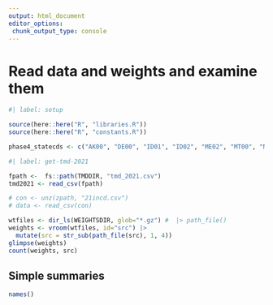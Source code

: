 ```yaml
---
output: html_document
editor_options: 
 chunk_output_type: console
---
```


# Read data and weights and examine them


```r
#| label: setup

source(here::here("R", "libraries.R"))
source(here::here("R", "constants.R"))

phase4_statecds <- c("AK00", "DE00", "ID01", "ID02", "ME02", "MT00", "ND00", "PA08", "SD00", "WY00")

```


```r
#| label: get-tmd-2021

fpath <-  fs::path(TMDDIR, "tmd_2021.csv")
tmd2021 <- read_csv(fpath)

# con <- unz(zpath, "21incd.csv")
# data <- read_csv(con)

```


```r

wtfiles <- dir_ls(WEIGHTSDIR, glob="*.gz") #  |> path_file()
weights <- vroom(wtfiles, id="src") |> 
  mutate(src = str_sub(path_file(src), 1, 4))
glimpse(weights)
count(weights, src)

```

## Simple summaries

```r

names()




```



